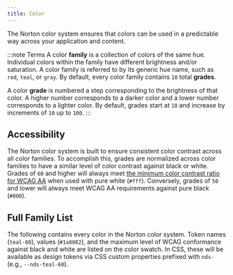 ```yaml
---
title: Color
---
```



The Norton color system ensures that colors can be used in a predictable way
across your application and content.

:::note Terms
A color **family** is a collection of colors of the same hue.
Individual colors within the family have different brightness and/or saturation.
A color family is referred to by its generic hue name, such as `red`, `teal`, or
`gray`.
By default, every color family contains `10` total **grades**.

A color **grade** is numbered a step corresponding to the brightness of that color.
A higher number corresponds to a darker color and a lower number corresponds to
a lighter color.
By default, grades start at `10` and increase by increments of `10` up to `100`.
:::

## Accessibility

The Norton color system is built to ensure consistent color contrast across all
color families.
To accomplish this, grades are normalized across color families to have a similar
level of color contrast against black or white.
Grades of `60` and higher will always meet [the minimum color contrast ratio for WCAG AA](https://www.w3.org/TR/WCAG21/#contrast-minimum)
when used with pure white (`#fff`).
Conversely, grades of `50` and lower will always meet WCAG AA requirements against
pure black (`#000`).

## Full Family List

The following contains every color in the Norton color system.
Token names (`teal-60`), values (`#1a8082`), and the maximum level of WCAG
conformance against black and white are listed on the color swatch.
In CSS, these will be available as design tokens via CSS custom properties
prefixed with `nds-` (e.g., `--nds-teal-60`).

<AllFamilies />
